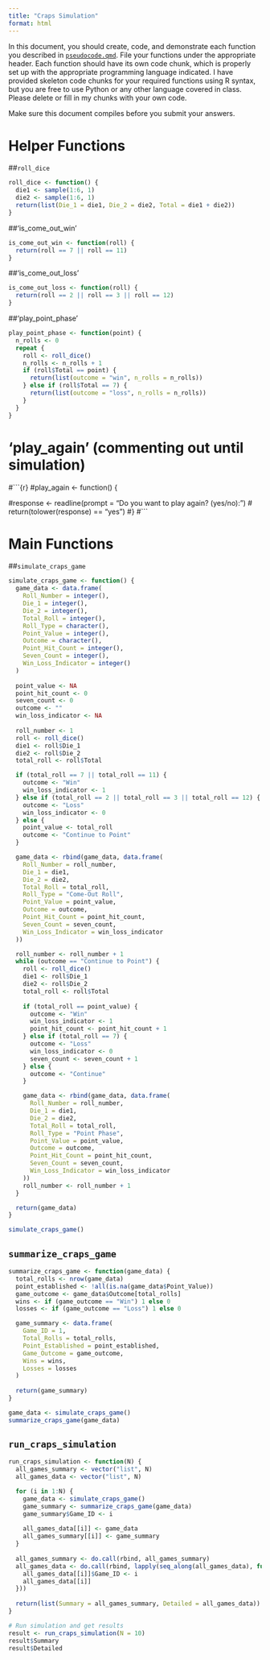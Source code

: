 ---
title: "Craps Simulation"
format: html
---


In this document, you should create, code, and demonstrate each function you described in [`pseudocode.qmd`](pseudocode.qmd).
File your functions under the appropriate header. 
Each function should have its own code chunk, which is properly set up with the appropriate programming language indicated.
I have provided skeleton code chunks for your required functions using R syntax, but you are free to use Python or any other language covered in class. 
Please delete or fill in my chunks with your own code.

Make sure this document compiles before you submit your answers.

# Helper Functions

##`roll_dice`

```{r}
roll_dice <- function() {
  die1 <- sample(1:6, 1)
  die2 <- sample(1:6, 1)
  return(list(Die_1 = die1, Die_2 = die2, Total = die1 + die2))
}
```


##'is_come_out_win'
```{r}
is_come_out_win <- function(roll) {
  return(roll == 7 || roll == 11)
}
```

##'is_come_out_loss'
```{r}
is_come_out_loss <- function(roll) {
  return(roll == 2 || roll == 3 || roll == 12)
}
```

##'play_point_phase'
```{r}
play_point_phase <- function(point) {
  n_rolls <- 0
  repeat {
    roll <- roll_dice()
    n_rolls <- n_rolls + 1
    if (roll$Total == point) {
      return(list(outcome = "win", n_rolls = n_rolls))
    } else if (roll$Total == 7) {
      return(list(outcome = "loss", n_rolls = n_rolls))
    }
  }
}
```

# 'play_again' (commenting out until simulation)
#```{r}
#play_again <- function() {

#response <- readline(prompt = "Do you want to play again? (yes/no): ")
# return(tolower(response) == "yes")
#}
#```




# Main Functions

##`simulate_craps_game`
```{r}
simulate_craps_game <- function() {
  game_data <- data.frame(
    Roll_Number = integer(),
    Die_1 = integer(),
    Die_2 = integer(),
    Total_Roll = integer(),
    Roll_Type = character(),
    Point_Value = integer(),
    Outcome = character(),
    Point_Hit_Count = integer(),
    Seven_Count = integer(),
    Win_Loss_Indicator = integer()
  )
  
  point_value <- NA
  point_hit_count <- 0
  seven_count <- 0
  outcome <- ""
  win_loss_indicator <- NA
  
  roll_number <- 1
  roll <- roll_dice()
  die1 <- roll$Die_1
  die2 <- roll$Die_2
  total_roll <- roll$Total

  if (total_roll == 7 || total_roll == 11) {
    outcome <- "Win"
    win_loss_indicator <- 1
  } else if (total_roll == 2 || total_roll == 3 || total_roll == 12) {
    outcome <- "Loss"
    win_loss_indicator <- 0
  } else {
    point_value <- total_roll
    outcome <- "Continue to Point"
  }

  game_data <- rbind(game_data, data.frame(
    Roll_Number = roll_number,
    Die_1 = die1,
    Die_2 = die2,
    Total_Roll = total_roll,
    Roll_Type = "Come-Out Roll",
    Point_Value = point_value,
    Outcome = outcome,
    Point_Hit_Count = point_hit_count,
    Seven_Count = seven_count,
    Win_Loss_Indicator = win_loss_indicator
  ))

  roll_number <- roll_number + 1
  while (outcome == "Continue to Point") {
    roll <- roll_dice()
    die1 <- roll$Die_1
    die2 <- roll$Die_2
    total_roll <- roll$Total
    
    if (total_roll == point_value) {
      outcome <- "Win"
      win_loss_indicator <- 1
      point_hit_count <- point_hit_count + 1
    } else if (total_roll == 7) {
      outcome <- "Loss"
      win_loss_indicator <- 0
      seven_count <- seven_count + 1
    } else {
      outcome <- "Continue"
    }

    game_data <- rbind(game_data, data.frame(
      Roll_Number = roll_number,
      Die_1 = die1,
      Die_2 = die2,
      Total_Roll = total_roll,
      Roll_Type = "Point Phase",
      Point_Value = point_value,
      Outcome = outcome,
      Point_Hit_Count = point_hit_count,
      Seven_Count = seven_count,
      Win_Loss_Indicator = win_loss_indicator
    ))
    roll_number <- roll_number + 1
  }

  return(game_data)
}
```

```{r}
simulate_craps_game()
```

## `summarize_craps_game`
```{r}
summarize_craps_game <- function(game_data) {
  total_rolls <- nrow(game_data)
  point_established <- !all(is.na(game_data$Point_Value))
  game_outcome <- game_data$Outcome[total_rolls]
  wins <- if (game_outcome == "Win") 1 else 0
  losses <- if (game_outcome == "Loss") 1 else 0

  game_summary <- data.frame(
    Game_ID = 1,
    Total_Rolls = total_rolls,
    Point_Established = point_established,
    Game_Outcome = game_outcome,
    Wins = wins,
    Losses = losses
  )
  
  return(game_summary)
}
```

```{r}
game_data <- simulate_craps_game()
summarize_craps_game(game_data)

```

## `run_craps_simulation`
```{r}
run_craps_simulation <- function(N) {
  all_games_summary <- vector("list", N)
  all_games_data <- vector("list", N)

  for (i in 1:N) {
    game_data <- simulate_craps_game()
    game_summary <- summarize_craps_game(game_data)
    game_summary$Game_ID <- i
    
    all_games_data[[i]] <- game_data
    all_games_summary[[i]] <- game_summary
  }
  
  all_games_summary <- do.call(rbind, all_games_summary)
  all_games_data <- do.call(rbind, lapply(seq_along(all_games_data), function(i) {
    all_games_data[[i]]$Game_ID <- i
    all_games_data[[i]]
  }))
  
  return(list(Summary = all_games_summary, Detailed = all_games_data))
}
```

```{r}
# Run simulation and get results
result <- run_craps_simulation(N = 10)
result$Summary
result$Detailed

```

